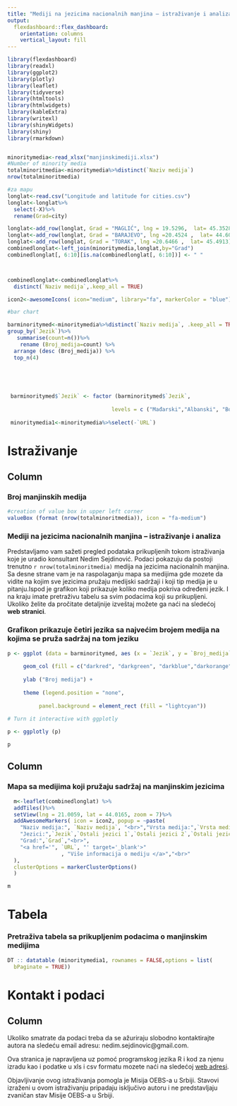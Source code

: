 ```yaml
---
title: "Mediji na jezicima nacionalnih manjina – istraživanje i analiza"
output: 
  flexdashboard::flex_dashboard:
    orientation: columns
    vertical_layout: fill
---
```


```r
library(flexdashboard)
library(readxl)
library(ggplot2)
library(plotly)
library(leaflet)
library(tidyverse)
library(htmltools)
library(htmlwidgets)
library(kableExtra)
library(writexl)
library(shinyWidgets)
library(shiny)
library(rmarkdown)


minoritymedia<-read_xlsx("manjinskimediji.xlsx")
#Number of minority media
totalminoritmedia<-minoritymedia%>%distinct(`Naziv medija`)
nrow(totalminoritmedia)

#za mapu
longlat<-read.csv("Longitude and latitude for cities.csv")
longlat<-longlat%>%
  select(-X)%>%
  rename(Grad=city)

longlat<-add_row(longlat, Grad = "MAGLIĆ", lng = 19.5296,  lat= 45.3528)
longlat<-add_row(longlat, Grad = "BARAJEVO", lng =20.4524 ,  lat= 44.6035)
longlat<-add_row(longlat, Grad = "TORAK", lng =20.6466 ,  lat= 45.4913)
combinedlonglat<-left_join(minoritymedia,longlat,by="Grad")
combinedlonglat[, 6:10][is.na(combinedlonglat[, 6:10])] <- " "



combinedlonglat<-combinedlonglat%>%
  distinct(`Naziv medija`,.keep_all = TRUE)

icon2<-awesomeIcons( icon="medium", library="fa", markerColor = "blue")

#bar chart

barminoritymed<-minoritymedia%>%distinct(`Naziv medija`, .keep_all = TRUE)%>%
group_by(`Jezik`)%>%
   summarise(count=n())%>%
    rename (Broj_medija=count) %>%
  arrange (desc (Broj_medija)) %>%
  top_n(4)
  

  
   

 barminoritymed$`Jezik` <- factor (barminoritymed$`Jezik`,
  
                                 levels = c ("Mađarski","Albanski", "Bosanski", "Romski"))
 
 minoritymedia1<-minoritymedia%>%select(-`URL`)
```

Istraživanje
=================================================================

Column {data-width=500}
-----------------------------------------------------------------------
### Broj manjinskih medija {data-height=150} 
```r
#creation of value box in upper left corner
valueBox (format (nrow(totalminoritmedia)), icon = "fa-medium")
```

### **Mediji na jezicima nacionalnih manjina – istraživanje i analiza** {data-height=350, align=justify}

Predstavljamo vam sažeti pregled podataka prikupljenih tokom istraživanja koje je uradio konsultant Nedim Sejdinović. Podaci pokazuju da postoji trenutno `r nrow(totalminoritmedia)` medija na jezicima nacionalnih manjina. Sa desne strane vam je na raspolaganju mapa sa medijima gde mozete da vidite na kojim sve jezicima pružaju medijski sadržaji i koji tip medija je u pitanju.Ispod je grafikon koji prikazuje koliko medija pokriva određeni jezik. I na kraju imate pretraživu tabelu sa svim podacima koji su prikupljeni. Ukoliko želite da pročitate detaljnije izveštaj možete ga naći na sledećoj **web stranici**.  


### **Grafikon prikazuje četiri jezika sa najvećim brojem medija na kojima se pruža sadržaj na tom jeziku** {data-height=500}
```r
p <- ggplot (data = barminoritymed, aes (x = `Jezik`, y = `Broj_medija`))+
  
     geom_col (fill = c("darkred", "darkgreen", "darkblue","darkorange")) +
  
     ylab ("Broj medija") +
  
     theme (legend.position = "none",
            
          panel.background = element_rect (fill = "lightcyan"))
  
# Turn it interactive with ggplotly

p <- ggplotly (p)

p
```

Column {data-width=500}
-----------------------------------------------------------------------
### **Mapa sa medijima koji pružaju sadržaj na manjinskim jezicima** 

```r

  m<-leaflet(combinedlonglat) %>% 
  addTiles()%>%
  setView(lng = 21.0059, lat = 44.0165, zoom = 7)%>%
  addAwesomeMarkers( icon = icon2, popup = ~paste(
    "Naziv medija:", `Naziv medija`, "<br>","Vrsta medija:",`Vrsta medija`, "<br>",
    "Jezici:",`Jezik`,`Ostali jezici 1`,`Ostali jezici 2`,`Ostali jezici 3`,`Ostali jezici 4`,`Ostali jezici 5`,"<br>",
    "Grad:",`Grad`,"<br>",
    "<a href='", `URL`, "' target='_blank'>"
                 , "Više informacija o mediju </a>","<br>"
  ),
  clusterOptions = markerClusterOptions()
  )

m

```

Tabela
=============================================

### **Pretraživa tabela sa prikupljenim podacima o manjinskim medijima**

```r
DT :: datatable (minoritymedia1, rownames = FALSE,options = list(
  bPaginate = TRUE))
```

Kontakt i podaci
=============================================

Column {data-width=1000 align=justify}
-----------------------------------------------------------------------

Ukoliko smatrate da podaci treba da se ažuriraju slobodno kontaktirajte autora na sledeću email adresu: nedim.sejdinovic@gmail.com. 

Ova stranica je napravljena uz pomoć programskog jezika R i kod za njenu izradu kao i podatke u xls i csv formatu mozete naći na sledećoj [web adresi](https://github.com/tixwitchy/Minority-media).

Objavljivanje ovog istraživanja pomogla je Misija OEBS-a u Srbiji. Stavovi izraženi u ovom istraživanju pripadaju isključivo autoru i ne predstavljaju zvaničan stav Misije OEBS-a u Srbiji.







